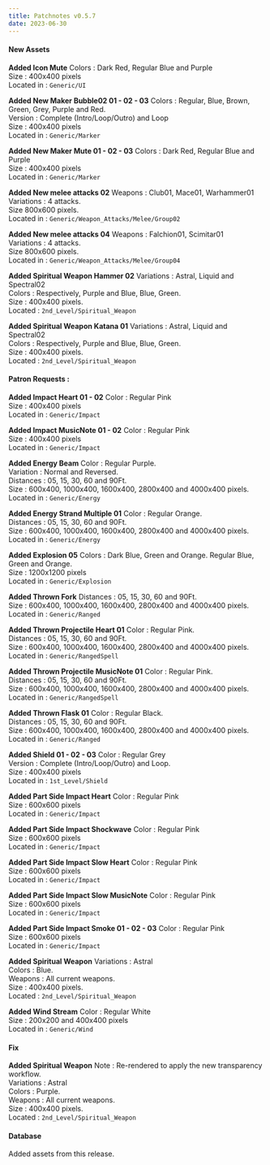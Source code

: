 ```yaml
---
title: Patchnotes v0.5.7
date: 2023-06-30
---
```


#### New Assets

**Added Icon Mute**
Colors : Dark Red, Regular Blue and Purple  
Size : 400x400 pixels  
Located in : ``Generic/UI``

**Added New Maker Bubble02 01 - 02 - 03**
Colors : Regular, Blue, Brown, Green, Grey, Purple and Red.  
Version : Complete (Intro/Loop/Outro) and Loop  
Size : 400x400 pixels  
Located in : ``Generic/Marker``

**Added New Maker Mute 01 - 02 - 03**
Colors : Dark Red, Regular Blue and Purple  
Size : 400x400 pixels  
Located in : ``Generic/Marker``

**Added New melee attacks 02**
Weapons : Club01, Mace01, Warhammer01  
Variations : 4 attacks.  
Size 800x600 pixels.  
Located in : ``Generic/Weapon_Attacks/Melee/Group02``

**Added New melee attacks 04**
Weapons : Falchion01, Scimitar01  
Variations : 4 attacks.  
Size 800x600 pixels.  
Located in : ``Generic/Weapon_Attacks/Melee/Group04``

**Added Spiritual Weapon Hammer 02**
Variations : Astral, Liquid and Spectral02   
Colors : Respectively, Purple and Blue, Blue, Green.  
Size : 400x400 pixels.  
Located : ``2nd_Level/Spiritual_Weapon``

**Added Spiritual Weapon Katana 01**
Variations : Astral, Liquid and Spectral02   
Colors : Respectively, Purple and Blue, Blue, Green.  
Size : 400x400 pixels.  
Located : ``2nd_Level/Spiritual_Weapon``

#### Patron Requests :

**Added Impact Heart 01 - 02**
Color : Regular Pink  
Size : 400x400 pixels  
Located in : ``Generic/Impact``

**Added Impact MusicNote 01 - 02**
Color : Regular Pink  
Size : 400x400 pixels  
Located in : ``Generic/Impact``

**Added Energy Beam**
Color : Regular Purple.  
Variation : Normal and Reversed.  
Distances : 05, 15, 30, 60 and 90Ft.  
Size : 600x400, 1000x400, 1600x400, 2800x400 and 4000x400 pixels.  
Located in : ``Generic/Energy``

**Added Energy Strand Multiple 01**
Color : Regular Orange.  
Distances : 05, 15, 30, 60 and 90Ft.  
Size : 600x400, 1000x400, 1600x400, 2800x400 and 4000x400 pixels.  
Located in : ``Generic/Energy``

**Added Explosion 05**
Colors : Dark Blue, Green and Orange. Regular Blue, Green and Orange.  
Size : 1200x1200 pixels  
Located in : ``Generic/Explosion``

**Added Thrown Fork**
Distances : 05, 15, 30, 60 and 90Ft.  
Size : 600x400, 1000x400, 1600x400, 2800x400 and 4000x400 pixels.  
Located in : ``Generic/Ranged``

**Added Thrown Projectile Heart 01**
Color : Regular Pink.  
Distances : 05, 15, 30, 60 and 90Ft.  
Size : 600x400, 1000x400, 1600x400, 2800x400 and 4000x400 pixels.  
Located in : ``Generic/RangedSpell``

**Added Thrown Projectile MusicNote 01**
Color : Regular Pink.  
Distances : 05, 15, 30, 60 and 90Ft.  
Size : 600x400, 1000x400, 1600x400, 2800x400 and 4000x400 pixels.  
Located in : ``Generic/RangedSpell``

**Added Thrown Flask 01**
Color : Regular Black.  
Distances : 05, 15, 30, 60 and 90Ft.  
Size : 600x400, 1000x400, 1600x400, 2800x400 and 4000x400 pixels.  
Located in : ``Generic/Ranged``

**Added Shield 01 - 02 - 03**
Color : Regular Grey  
Version : Complete (Intro/Loop/Outro) and Loop.  
Size : 400x400 pixels  
Located in : ``1st_Level/Shield``

**Added Part Side Impact Heart**
Color : Regular Pink  
Size : 600x600 pixels  
Located in : ``Generic/Impact``

**Added Part Side Impact Shockwave**
Color : Regular Pink  
Size : 600x600 pixels  
Located in : ``Generic/Impact``

**Added Part Side Impact Slow Heart**
Color : Regular Pink  
Size : 600x600 pixels  
Located in : ``Generic/Impact``

**Added Part Side Impact Slow MusicNote**
Color : Regular Pink  
Size : 600x600 pixels  
Located in : ``Generic/Impact``

**Added Part Side Impact Smoke 01 - 02 - 03**
Color : Regular Pink  
Size : 600x600 pixels  
Located in : ``Generic/Impact``

**Added Spiritual Weapon**
Variations : Astral   
Colors : Blue.  
Weapons : All current weapons.  
Size : 400x400 pixels.  
Located : ``2nd_Level/Spiritual_Weapon``

**Added Wind Stream**
Color : Regular White  
Size : 200x200 and 400x400 pixels  
Located in : ``Generic/Wind``

#### Fix

**Added Spiritual Weapon**
Note : Re-rendered to apply the new transparency workflow.  
Variations : Astral   
Colors : Purple.  
Weapons : All current weapons.  
Size : 400x400 pixels.  
Located : ``2nd_Level/Spiritual_Weapon``

#### Database

Added assets from this release.




